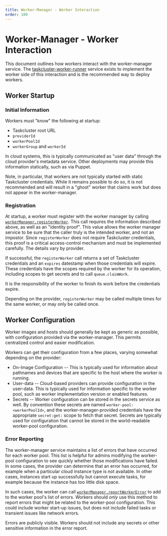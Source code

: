 ```yaml
---
title: Worker-Manager - Worker Interaction
order: 100
---
```


# Worker-Manager - Worker Interaction

This document outlines how workers interact with the worker-manager service.
The [taskcluster-worker-runner](https://github.com/taskcluster/taskcluster-worker-runner) service exists to implement the worker side of this interaction and is the recommended way to deploy workers.

## Worker Startup

### Initial Information

Workers must "know" the following at startup:

 * Taskcluster root URL
 * `providerId`
 * `workerPoolId`
 * `workerGroup` and `workerId`

In cloud systems, this is typically communicated as "user data" through the cloud provider's metadata service.
Other deployments may provide this information statically, such as via Puppet.

Note, in particular, that workers are not typically started with static Taskcluster credentials.
While it remains possible to do so, it is not recommended and will result in a "ghost" worker that claims work but does not appear in the worker-manager.

### Registration

At startup, a worker must register with the worker manager by calling [`workerManager.registerWorker`](/docs/reference/core/worker-manager/api#registerWorker).
This call requires the information described above, as well as an "identity proof".
This value allows the worker manager service to be sure that the caller truly is the intended worker, and not an impostor.
Since `registerWorker` does not require Taskcluster credentials, this proof is a critical access-control mechanism and must be implemented carefully.
The details vary by provider.

If successful, the `registerWorker` call returns a set of Taskcluster credentials and an `expires` datestamp when those credentials will expire.
These credentials have the scopes required by the worker for its operation, including scopes to get secrets and to call `queue.claimWork`.

It is the responsibility of the worker to finish its work before the credentials expire.

Depending on the provider, `registerWorker` may be called multiple times for the same worker, or may only be called once.

## Worker Configuration

Worker images and hosts should generally be kept as generic as possible, with configuration provided via the worker-manager.
This permits centralized control and easier modification.

Workers can get their configuration from a few places, varying somewhat depending on the provider:

* On-Image Configuration -- This is typically used for information about pathnames and devices that are specific to the host where the worker is running.
* User-data -- Cloud-based providers can provide configuration in the user-data.
  This is typically used for information specific to the worker pool, such as worker implementation version or enabled features.
* Secrets -- Worker configuration can be stored in the secrets service as well.
  By convention these secrets are named `worker-pool:<workerPoolId>`, and the worker-manager-provided credentials have the appropriate `secret:get:` scope to fetch that secret.
  Secrets are typically used for configuration that cannot be stored in the world-readable worker-pool configuration.

### Error Reporting

The worker-manager service maintains a list of errors that have occurred for each worker pool.
This list is helpful for admins modifying the worker-pool configuration to see quickly whether those modifications have failed.
In some cases, the provider can determine that an error has occurred, for example when a particular cloud instance type is not available.
In other cases, instances start up successfully but cannot execute tasks, for example because the instance has too little disk space.

In such cases, the worker can call [`workerManager.reportWorkerError`](/docs/reference/core/worker-manager/api#reportWorkerError) to add to the worker pool's list of errors.
Workers should *only* use this method to report errors that might be related to the worker-pool configuration.
This could include worker start-up issues, but does not include failed tasks or transient issues like network errors.

<Warning>
Errors are publicly visible.
Workers should not include any secrets or other sensitive information in the error report.
</Warning>
